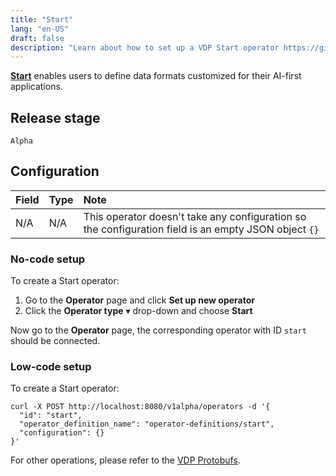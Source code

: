 ```yaml
---
title: "Start"
lang: "en-US"
draft: false
description: "Learn about how to set up a VDP Start operator https://github.com/instill-ai/vdp"
---
```


[**Start**](start) enables users to define data formats customized for their AI-first applications.

## Release stage

`Alpha`

## Configuration

| Field | Type | Note                                                                                                 |
| :---- | :--- | :--------------------------------------------------------------------------------------------------- |
| N/A   | N/A  | This operator doesn't take any configuration so the configuration field is an empty JSON object `{}` |

### No-code setup

To create a Start operator:

1. Go to the **Operator** page and click **Set up new operator**
2. Click the **Operator type** ▾ drop-down and choose **Start**

Now go to the **Operator** page, the corresponding operator with ID `start` should be connected.

### Low-code setup

To create a Start operator:

```shellscript cURL
curl -X POST http://localhost:8080/v1alpha/operators -d '{
  "id": "start",
  "operator_definition_name": "operator-definitions/start",
  "configuration": {}
}'
```

For other operations, please refer to the [VDP Protobufs](https://buf.build/instill-ai/protobufs).
